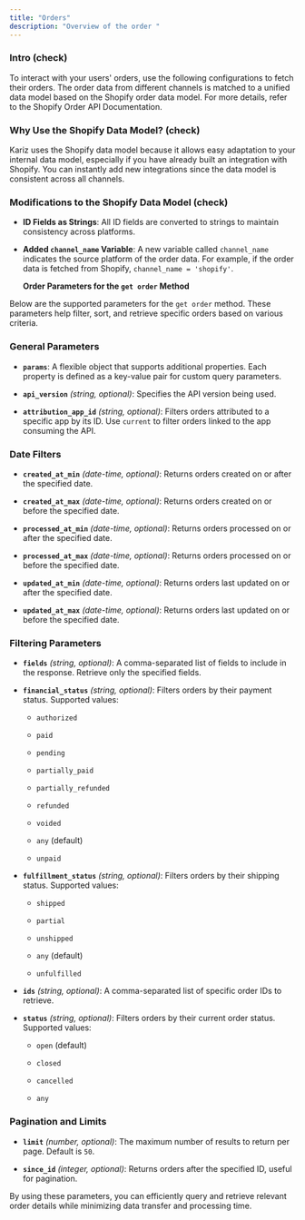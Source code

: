 ```yaml
---
title: "Orders"
description: "Overview of the order "
---
```


### Intro (check)

To interact with your users' orders, use the following configurations to fetch their orders. The order data from different channels is matched to a unified data model based on the Shopify order data model. For more details, refer to the Shopify Order API Documentation.

### Why Use the Shopify Data Model? (check)

Kariz uses the Shopify data model because it allows easy adaptation to your internal data model, especially if you have already built an integration with Shopify. You can instantly add new integrations since the data model is consistent across all channels.

### Modifications to the Shopify Data Model (check)

* **ID Fields as Strings**: All ID fields are converted to strings to maintain consistency across platforms.

* **Added `channel_name` Variable**: A new variable called `channel_name` indicates the source platform of the order data. For example, if the order data is fetched from Shopify, `channel_name = 'shopify'`.



  **Order Parameters for the `get order` Method**

Below are the supported parameters for the `get order` method. These parameters help filter, sort, and retrieve specific orders based on various criteria.

### General Parameters

* **`params`**: A flexible object that supports additional properties. Each property is defined as a key-value pair for custom query parameters.

* **`api_version`** *(string, optional)*: Specifies the API version being used.

* **`attribution_app_id`** *(string, optional)*: Filters orders attributed to a specific app by its ID. Use `current` to filter orders linked to the app consuming the API.

### Date Filters

* **`created_at_min`** *(date-time, optional)*: Returns orders created on or after the specified date.

* **`created_at_max`** *(date-time, optional)*: Returns orders created on or before the specified date.

* **`processed_at_min`** *(date-time, optional)*: Returns orders processed on or after the specified date.

* **`processed_at_max`** *(date-time, optional)*: Returns orders processed on or before the specified date.

* **`updated_at_min`** *(date-time, optional)*: Returns orders last updated on or after the specified date.

* **`updated_at_max`** *(date-time, optional)*: Returns orders last updated on or before the specified date.

### Filtering Parameters

* **`fields`** *(string, optional)*: A comma-separated list of fields to include in the response. Retrieve only the specified fields.

* **`financial_status`** *(string, optional)*: Filters orders by their payment status. Supported values:

  * `authorized`

  * `paid`

  * `pending`

  * `partially_paid`

  * `partially_refunded`

  * `refunded`

  * `voided`

  * `any` (default)

  * `unpaid`

* **`fulfillment_status`** *(string, optional)*: Filters orders by their shipping status. Supported values:

  * `shipped`

  * `partial`

  * `unshipped`

  * `any` (default)

  * `unfulfilled`

* **`ids`** *(string, optional)*: A comma-separated list of specific order IDs to retrieve.

* **`status`** *(string, optional)*: Filters orders by their current order status. Supported values:

  * `open` (default)

  * `closed`

  * `cancelled`

  * `any`

### Pagination and Limits

* **`limit`** *(number, optional)*: The maximum number of results to return per page. Default is `50`.

* **`since_id`** *(integer, optional)*: Returns orders after the specified ID, useful for pagination.

By using these parameters, you can efficiently query and retrieve relevant order details while minimizing data transfer and processing time.